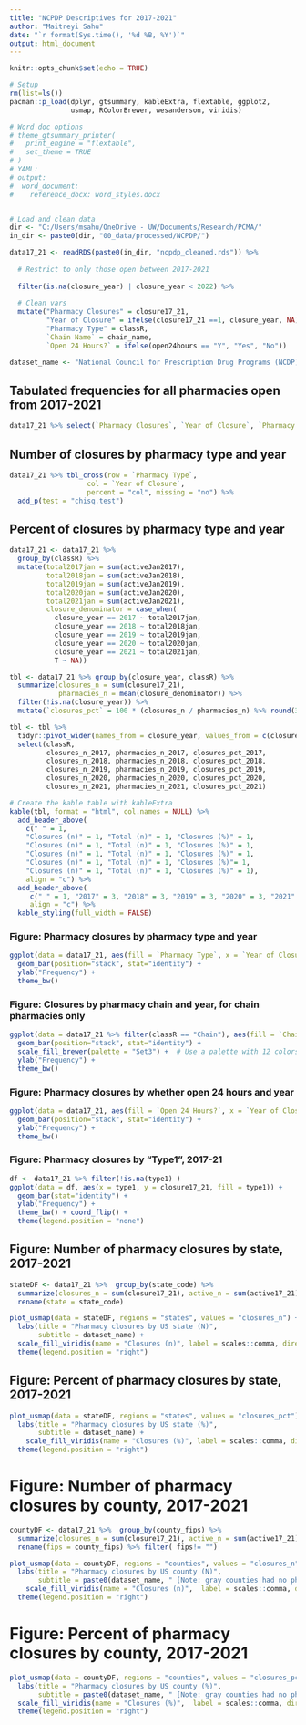```yaml
---
title: "NCPDP Descriptives for 2017-2021"
author: "Maitreyi Sahu"
date: "`r format(Sys.time(), '%d %B, %Y')`"
output: html_document
---
```


```r
knitr::opts_chunk$set(echo = TRUE)

# Setup
rm(list=ls())
pacman::p_load(dplyr, gtsummary, kableExtra, flextable, ggplot2,
               usmap, RColorBrewer, wesanderson, viridis)

# Word doc options 
# theme_gtsummary_printer(
#   print_engine = "flextable",
#   set_theme = TRUE
# )
# YAML:
# output: 
#  word_document:
#    reference_docx: word_styles.docx


# Load and clean data
dir <- "C:/Users/msahu/OneDrive - UW/Documents/Research/PCMA/"
in_dir <- paste0(dir, "00_data/processed/NCPDP/")

data17_21 <- readRDS(paste0(in_dir, "ncpdp_cleaned.rds")) %>% 
  
  # Restrict to only those open between 2017-2021
  
  filter(is.na(closure_year) | closure_year < 2022) %>% 
  
  # Clean vars
  mutate("Pharmacy Closures" = closure17_21,
         "Year of Closure" = ifelse(closure17_21 ==1, closure_year, NA),
         "Pharmacy Type" = classR,
         `Chain Name` = chain_name,
         `Open 24 Hours?` = ifelse(open24hours == "Y", "Yes", "No"))

dataset_name <- "National Council for Prescription Drug Programs (NCDP), 2017-21"

```


## Tabulated frequencies for all pharmacies open from 2017-2021

```r

data17_21 %>% select(`Pharmacy Closures`, `Year of Closure`, `Pharmacy Type`, `Open 24 Hours?`) %>%  tbl_summary(missing_text = "Remained open") 

```

## Number of closures by pharmacy type and year

```r

data17_21 %>% tbl_cross(row = `Pharmacy Type`, 
                   col = `Year of Closure`, 
                   percent = "col", missing = "no") %>% 
  add_p(test = "chisq.test")

```

## Percent of closures by pharmacy type and year

```r

data17_21 <- data17_21 %>% 
  group_by(classR) %>% 
  mutate(total2017jan = sum(activeJan2017),
         total2018jan = sum(activeJan2018),
         total2019jan = sum(activeJan2019),
         total2020jan = sum(activeJan2020),
         total2021jan = sum(activeJan2021),
         closure_denominator = case_when(
           closure_year == 2017 ~ total2017jan,
           closure_year == 2018 ~ total2018jan,
           closure_year == 2019 ~ total2019jan, 
           closure_year == 2020 ~ total2020jan,
           closure_year == 2021 ~ total2021jan,
           T ~ NA))

tbl <- data17_21 %>% group_by(closure_year, classR) %>% 
  summarize(closures_n = sum(closure17_21),
            pharmacies_n = mean(closure_denominator)) %>% 
  filter(!is.na(closure_year)) %>% 
  mutate(`closures_pct` = 100 * (closures_n / pharmacies_n) %>% round(3)) 

tbl <- tbl %>% 
  tidyr::pivot_wider(names_from = closure_year, values_from = c(closures_n, pharmacies_n, closures_pct)) %>% 
  select(classR, 
         closures_n_2017, pharmacies_n_2017, closures_pct_2017,
         closures_n_2018, pharmacies_n_2018, closures_pct_2018,
         closures_n_2019, pharmacies_n_2019, closures_pct_2019,
         closures_n_2020, pharmacies_n_2020, closures_pct_2020,
         closures_n_2021, pharmacies_n_2021, closures_pct_2021)

# Create the kable table with kableExtra
kable(tbl, format = "html", col.names = NULL) %>%
  add_header_above(
    c(" " = 1, 
    "Closures (n)" = 1, "Total (n)" = 1, "Closures (%)" = 1,
    "Closures (n)" = 1, "Total (n)" = 1, "Closures (%)" = 1, 
    "Closures (n)" = 1, "Total (n)" = 1, "Closures (%)" = 1, 
    "Closures (n)" = 1, "Total (n)" = 1, "Closures (%)"= 1, 
    "Closures (n)" = 1, "Total (n)" = 1, "Closures (%)" = 1),
    align = "c") %>%
  add_header_above(
     c(" " = 1, "2017" = 3, "2018" = 3, "2019" = 3, "2020" = 3, "2021" = 3),
     align = "c") %>%
  kable_styling(full_width = FALSE) 
```


### Figure: Pharmacy closures by pharmacy type and year

```r
ggplot(data = data17_21, aes(fill = `Pharmacy Type`, x = `Year of Closure`, y = closure)) + 
  geom_bar(position="stack", stat="identity") +
  ylab("Frequency") +
  theme_bw()  
```

### Figure: Closures by pharmacy chain and year, for chain pharmacies only

```r
ggplot(data = data17_21 %>% filter(classR == "Chain"), aes(fill = `Chain Name`, x = `Year of Closure`, y = closure)) + 
  geom_bar(position="stack", stat="identity") +
  scale_fill_brewer(palette = "Set3") +  # Use a palette with 12 colors
  ylab("Frequency") +
  theme_bw()  
```

### Figure: Pharmacy closures by whether open 24 hours and year

```r
ggplot(data = data17_21, aes(fill = `Open 24 Hours?`, x = `Year of Closure`, y = closure)) + 
  geom_bar(position="stack", stat="identity") +
  ylab("Frequency") +
  theme_bw()  
```

### Figure: Pharmacy closures by "Type1", 2017-21

```r
df <- data17_21 %>% filter(!is.na(type1) )
ggplot(data = df, aes(x = type1, y = closure17_21, fill = type1)) + 
  geom_bar(stat="identity") +
  ylab("Frequency") +
  theme_bw() + coord_flip() +
  theme(legend.position = "none") 
```

## Figure: Number of pharmacy closures by state, 2017-2021

```r
stateDF <- data17_21 %>%  group_by(state_code) %>% 
  summarize(closures_n = sum(closure17_21), active_n = sum(active17_21), closures_pct = 100 * (closures_n/active_n)) %>% 
  rename(state = state_code)

plot_usmap(data = stateDF, regions = "states", values = "closures_n") + 
  labs(title = "Pharmacy closures by US state (N)",
       subtitle = dataset_name) + 
  scale_fill_viridis(name = "Closures (n)", label = scales::comma, direction = -1) + 
  theme(legend.position = "right")  
```

## Figure: Percent of pharmacy closures by state, 2017-2021

```r
plot_usmap(data = stateDF, regions = "states", values = "closures_pct") + 
  labs(title = "Pharmacy closures by US state (%)",
       subtitle = dataset_name) + 
    scale_fill_viridis(name = "Closures (%)", label = scales::comma, direction = -1) + 
  theme(legend.position = "right")  
```

# Figure: Number of pharmacy closures by county, 2017-2021

```r
countyDF <- data17_21 %>%  group_by(county_fips) %>% 
  summarize(closures_n = sum(closure17_21), active_n = sum(active17_21), closures_pct = 100 * (closures_n/active_n)) %>% 
  rename(fips = county_fips) %>% filter( fips!= "")

plot_usmap(data = countyDF, regions = "counties", values = "closures_n") + 
  labs(title = "Pharmacy closures by US county (N)",
       subtitle = paste0(dataset_name, " [Note: gray counties had no pharmacies in 2017-21]")) + 
    scale_fill_viridis(name = "Closures (n)",  label = scales::comma, direction = -1) + 
  theme(legend.position = "right")  
```

# Figure: Percent of pharmacy closures by county, 2017-2021

```r
plot_usmap(data = countyDF, regions = "counties", values = "closures_pct") + 
  labs(title = "Pharmacy closures by US county (%)",
       subtitle = paste0(dataset_name, " [Note: gray counties had no pharmacies in 2017-21]")) + 
  scale_fill_viridis(name = "Closures (%)",  label = scales::comma, direction = -1) + 
  theme(legend.position = "right")  
```
